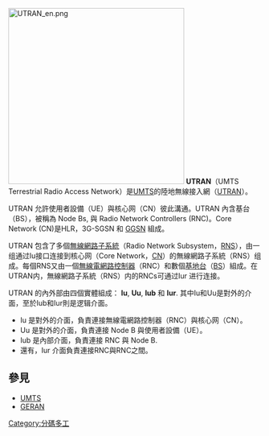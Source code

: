 [[File:UTRAN_en.png|350px]]
'''UTRAN'''（UMTS Terrestrial Radio Access Network）是[[UMTS|UMTS]]的陸地無線接入網（[[UTRAN|UTRAN]]）。

UTRAN 允許使用者設備（UE）與核心网（CN）彼此溝通。UTRAN 內含基台（BS），被稱為 Node Bs, 與 Radio Network Controllers (RNC)。Core Network (CN)是HLR，3G-SGSN 和 [[GGSN|GGSN]] 組成。

UTRAN 包含了多個[[無線網路子系統|無線網路子系統]]（Radio Network Subsystem，[[RNS|RNS]]），由一组通过Iu接口连接到核心网（Core Network，[[CN|CN]]）的無線網路子系統（RNS）组成。每個RNS又由一個[[無線電網路控制器|無線電網路控制器]]（RNC）和數個[[基地台|基地台]]（[[BS|BS]]）組成。在UTRAN内，無線網路子系統（RNS）内的RNCs可通过Iur 进行连接。

UTRAN 的內外部由四個實體組成： '''Iu''', '''Uu''', '''Iub''' 和 '''Iur'''. 其中Iu和Uu是對外的介面，至於Iub和Iur則是逻辑介面。
* Iu 是對外的介面，負責連接無線電網路控制器（RNC）與核心网（CN）。
* Uu 是對外的介面，負責連接 Node B 與使用者設備（UE）。
* Iub 是內部介面，負責連接 RNC 與 Node B. 
* 還有，Iur 介面負責連接RNC與RNC之間。

== 參見 ==
* [[UMTS|UMTS]] 
* [[GERAN|GERAN]]

{{Mobile telecommunications standards}}

[[Category:分碼多工|Category:分碼多工]]